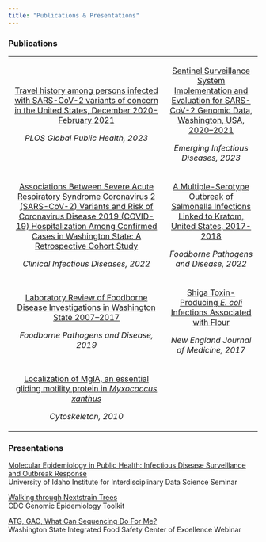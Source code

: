 ```yaml
---
title: "Publications & Presentations"
---
```


### Publications

+:-------------------------------------------------------------------------------------------------------------------------------------------------------------------------------------------------------------------------------------------------------------------------:+:-------------------------------------------------------------------------------------------------------------------------------------------------------------:+
| [Travel history among persons infected with SARS-CoV-2 variants of concern in the United States, December 2020-February 2021](https://doi.org/10.1371/journal.pgph.0001252)                                                                                               | [Sentinel Surveillance System Implementation and Evaluation for SARS-CoV-2 Genomic Data, Washington, USA, 2020--2021](https://doi.org/10.3201/eid2902.221482) |
|                                                                                                                                                                                                                                                                           |                                                                                                                                                               |
| *PLOS Global Public Health, 2023*                                                                                                                                                                                                                                         | *Emerging Infectious Diseases, 2023*                                                                                                                          |
+---------------------------------------------------------------------------------------------------------------------------------------------------------------------------------------------------------------------------------------------------------------------------+---------------------------------------------------------------------------------------------------------------------------------------------------------------+
| [Associations Between Severe Acute Respiratory Syndrome Coronavirus 2 (SARS-CoV-2) Variants and Risk of Coronavirus Disease 2019 (COVID-19) Hospitalization Among Confirmed Cases in Washington State: A Retrospective Cohort Study](https://doi.org/10.1093/cid/ciac279) | [A Multiple-Serotype Outbreak of Salmonella Infections Linked to Kratom, United States, 2017-2018](https://doi.org/10.1089/fpd.2022.0013)                     |
|                                                                                                                                                                                                                                                                           |                                                                                                                                                               |
| *Clinical Infectious Diseases, 2022*                                                                                                                                                                                                                                      | *Foodborne Pathogens and Disease, 2022*                                                                                                                       |
+---------------------------------------------------------------------------------------------------------------------------------------------------------------------------------------------------------------------------------------------------------------------------+---------------------------------------------------------------------------------------------------------------------------------------------------------------+
| [Laboratory Review of Foodborne Disease Investigations in Washington State 2007--2017](https://doi.org/10.1089/fpd.2018.2592)                                                                                                                                             | [Shiga Toxin-Producing *E. coli* Infections Associated with Flour](https://doi.org/10.1056/NEJMoa1615910)                                                     |
|                                                                                                                                                                                                                                                                           |                                                                                                                                                               |
| *Foodborne Pathogens and Disease, 2019*                                                                                                                                                                                                                                   | *New England Journal of Medicine, 2017*                                                                                                                       |
+---------------------------------------------------------------------------------------------------------------------------------------------------------------------------------------------------------------------------------------------------------------------------+---------------------------------------------------------------------------------------------------------------------------------------------------------------+
| [Localization of MglA, an essential gliding motility protein in *Myxococcus xanthus*](https://doi.org/10.1002/cm.20447)                                                                                                                                                   |                                                                                                                                                               |
|                                                                                                                                                                                                                                                                           |                                                                                                                                                               |
| *Cytoskeleton, 2010*                                                                                                                                                                                                                                                      |                                                                                                                                                               |
+---------------------------------------------------------------------------------------------------------------------------------------------------------------------------------------------------------------------------------------------------------------------------+---------------------------------------------------------------------------------------------------------------------------------------------------------------+

### Presentations

[Molecular Epidemiology in Public Health: Infectious Disease Surveillance and Outbreak Response](https://www.youtube.com/watch?v=2EX9l30bWFU)\
University of Idaho Institute for Interdisciplinary Data Science Seminar

[Walking through Nextstrain Trees](https://www.youtube.com/watch?v=lFmtfnDGbo4)\
CDC Genomic Epidemiology Toolkit

[ATG, GAC, What Can Sequencing Do For Me?](https://www.youtube.com/watch?v=CUznUQINlKk)\
Washington State Integrated Food Safety Center of Excellence Webinar
